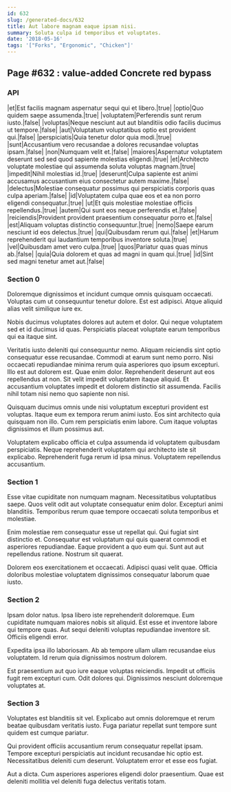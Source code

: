 ```yaml
---
id: 632
slug: /generated-docs/632
title: Aut labore magnam eaque ipsam nisi.
summary: Soluta culpa id temporibus et voluptates.
date: '2018-05-16'
tags: '["Forks", "Ergonomic", "Chicken"]'
---
```


## Page #632 : value-added Concrete red bypass
### API

|et|Est facilis magnam aspernatur sequi qui et libero.|true|
|optio|Quo quidem saepe assumenda.|true|
|voluptatem|Perferendis sunt rerum iusto.|false|
|voluptas|Neque nesciunt aut aut blanditiis odio facilis ducimus ut tempore.|false|
|aut|Voluptatum voluptatibus optio est provident qui.|false|
|perspiciatis|Quia tenetur dolor quia modi.|true|
|sunt|Accusantium vero recusandae a dolores recusandae voluptas ipsam.|false|
|non|Numquam velit et.|false|
|maiores|Aspernatur voluptatem deserunt sed sed quod sapiente molestias eligendi.|true|
|et|Architecto voluptate molestiae qui assumenda soluta voluptas magnam.|true|
|impedit|Nihil molestias id.|true|
|deserunt|Culpa sapiente est animi accusamus accusantium eius consectetur autem maxime.|false|
|delectus|Molestiae consequatur possimus qui perspiciatis corporis quas culpa aperiam.|false|
|id|Voluptatem culpa quae eos et ea non porro eligendi consequatur.|true|
|ut|Et quis molestiae molestiae officiis repellendus.|true|
|autem|Qui sunt eos neque perferendis et.|false|
|reiciendis|Provident provident praesentium consequatur porro et.|false|
|est|Aliquam voluptas distinctio consequuntur.|true|
|nemo|Saepe earum nesciunt id eos delectus.|true|
|qui|Quibusdam rerum qui.|false|
|et|Harum reprehenderit qui laudantium temporibus inventore soluta.|true|
|vel|Quibusdam amet vero culpa.|true|
|quos|Pariatur quas quas minus ab.|false|
|quia|Quia dolorem et quas ad magni in quam qui.|true|
|id|Sint sed magni tenetur amet aut.|false|




### Section 0
Doloremque dignissimos et incidunt cumque omnis quisquam occaecati. Voluptas cum ut consequuntur tenetur dolore. Est est adipisci. Atque aliquid alias velit similique iure ex.
 Nobis ducimus voluptates dolores aut autem et dolor. Qui neque voluptatem sed et id ducimus id quas. Perspiciatis placeat voluptate earum temporibus qui ea itaque sint.
 Veritatis iusto deleniti qui consequuntur nemo. Aliquam reiciendis sint optio consequatur esse recusandae. Commodi at earum sunt nemo porro. Nisi occaecati repudiandae minima rerum quia asperiores quo ipsum excepturi.
Illo est aut dolorem est. Quae enim dolor. Reprehenderit deserunt aut eos repellendus at non. Sit velit impedit voluptatem itaque aliquid. Et accusantium voluptates impedit et dolorem distinctio sit assumenda. Facilis nihil totam nisi nemo quo sapiente non nisi.
 Quisquam ducimus omnis unde nisi voluptatum excepturi provident est voluptas. Itaque eum ex tempora rerum animi iusto. Eos sint architecto quia quisquam non illo. Cum rem perspiciatis enim labore. Cum itaque voluptas dignissimos et illum possimus aut.
 Voluptatem explicabo officia et culpa assumenda id voluptatem quibusdam perspiciatis. Neque reprehenderit voluptatem qui architecto iste sit explicabo. Reprehenderit fuga rerum id ipsa minus. Voluptatem repellendus accusantium.
### Section 1
Esse vitae cupiditate non numquam magnam. Necessitatibus voluptatibus saepe. Quos velit odit aut voluptate consequatur enim dolor. Excepturi animi blanditiis. Temporibus rerum quae tempore occaecati soluta temporibus et molestiae.
 Enim molestiae rem consequatur esse ut repellat qui. Qui fugiat sint distinctio et. Consequatur est voluptatum qui quis quaerat commodi et asperiores repudiandae. Eaque provident a quo eum qui. Sunt aut aut repellendus ratione. Nostrum sit quaerat.
 Dolorem eos exercitationem et occaecati. Adipisci quasi velit quae. Officia doloribus molestiae voluptatem dignissimos consequatur laborum quae iusto.
### Section 2
Ipsam dolor natus. Ipsa libero iste reprehenderit doloremque. Eum cupiditate numquam maiores nobis sit aliquid. Est esse et inventore labore qui tempore quas. Aut sequi deleniti voluptas repudiandae inventore sit. Officiis eligendi error.
 Expedita ipsa illo laboriosam. Ab ab tempore ullam ullam recusandae eius voluptatem. Id rerum quia dignissimos nostrum dolorem.
 Est praesentium aut quo iure eaque voluptas reiciendis. Impedit ut officiis fugit rem excepturi cum. Odit dolores qui. Dignissimos nesciunt doloremque voluptates at.
### Section 3
Voluptates est blanditiis sit vel. Explicabo aut omnis doloremque et rerum beatae quibusdam veritatis iusto. Fuga pariatur repellat sunt tempore sunt quidem est cumque pariatur.
 Qui provident officiis accusantium rerum consequatur repellat ipsam. Tempore excepturi perspiciatis aut incidunt recusandae hic optio est. Necessitatibus deleniti cum deserunt. Voluptatem error et esse eos fugiat.
 Aut a dicta. Cum asperiores asperiores eligendi dolor praesentium. Quae est deleniti mollitia vel deleniti fuga delectus veritatis totam.
